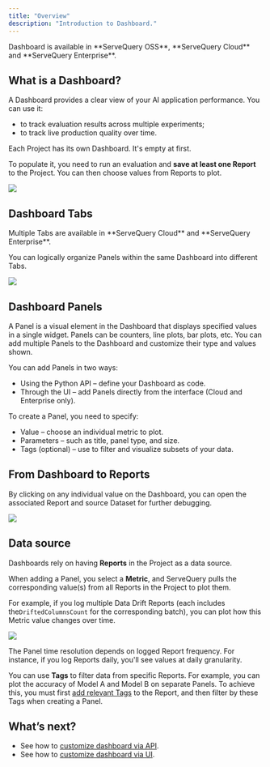 ```yaml
---
title: "Overview"
description: "Introduction to Dashboard."
---
```


<Check>
  Dashboard is available in **ServeQuery OSS**, **ServeQuery Cloud** and **ServeQuery Enterprise**.
</Check>

## What is a Dashboard?

A Dashboard provides a clear view of your AI application performance. You can use it:

- to track evaluation results across multiple experiments;
- to track live production quality over time.

Each Project has its own Dashboard. It's empty at first.

To populate it, you need to run an evaluation and **save at least one Report** to the Project. You can then choose values from Reports to plot.

![](/images/dashboard_llm_light.png)

## Dashboard Tabs

<Check>
  Multiple Tabs are available in **ServeQuery Cloud** and **ServeQuery Enterprise**.
</Check>

You can logically organize Panels within the same Dashboard into different Tabs.

![](/images/dashboard_llm_tabs.gif)

## **Dashboard Panels**

A Panel is a visual element in the Dashboard that displays specified values in a single widget. Panels can be counters, line plots, bar plots, etc. You can add multiple Panels to the Dashboard and customize their type and values shown.

You can add Panels in two ways:
- Using the Python API – define your Dashboard as code.
- Through the UI – add Panels directly from the interface (Cloud and Enterprise only).
  
To create a Panel, you need to specify:
- Value – choose an individual metric to plot.
- Parameters – such as title, panel type, and size.
- Tags (optional) – use to filter and visualize subsets of your data.

## From Dashboard to Reports

By clicking on any individual value on the Dashboard, you can open the associated Report and source Dataset for further debugging.

![](/images/dashboard/dashboard_to_report.gif)

## Data source

Dashboards rely on having **Reports** in the Project as a data source. 

When adding a Panel, you select a **Metric**, and ServeQuery pulls the corresponding value(s) from all Reports in the Project to plot them.

For example, if you log multiple Data Drift Reports (each includes the`DriftedColumnsCount` for the corresponding batch), you can plot how this Metric value changes over time.

![](/images/dashboard/metric_panels.png)

The Panel time resolution depends on logged Report frequency. For instance, if you log Reports daily, you'll see values at daily granularity.

You can use **Tags** to filter data from specific Reports. For example, you can plot the accuracy of Model A and Model B on separate Panels. To achieve this, you must first [add relevant Tags](/docs/library/tags_metadata) to the Report, and then filter by these Tags when creating a Panel.

## What’s next?

- See how to [customize dashboard via API](/docs/platform/dashboard_add_panels).
- See how to [customize dashboard via UI](/docs/platform/dashboard_add_panels_ui).
